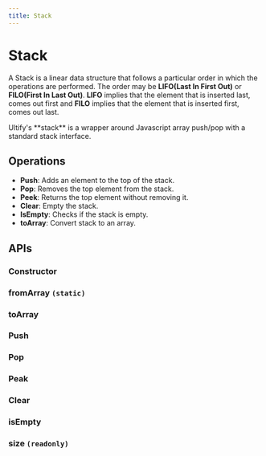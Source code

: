 ```yaml
---
title: Stack
---
```



# Stack

A Stack is a linear data structure that follows a particular order in which the operations are performed.
The order may be **LIFO(Last In First Out)** or **FILO(First In Last Out)**.
**LIFO** implies that the element that is inserted last, comes out first and **FILO** implies that the element that is inserted first, comes out last.

<Callout type="info">
  Ultify's **stack** is a wrapper around Javascript array push/pop with a
  standard stack interface.
</Callout>

## Operations

- **Push**: Adds an element to the top of the stack.
- **Pop**: Removes the top element from the stack.
- **Peek**: Returns the top element without removing it.
- **Clear**: Empty the stack.
- **IsEmpty**: Checks if the stack is empty.
- **toArray**: Convert stack to an array.

## APIs

### Constructor

<Playground files={constructorFiles} />

### fromArray `(static)`

<Playground files={fromArray} />

### toArray

<Playground files={toArrayFiles} />

### Push

<Playground files={pushFiles} />

### Pop

<Playground files={popFiles} />

### Peak

<Playground files={peekFiles} />

### Clear

<Playground files={clearFiles} />

### isEmpty

<Playground files={clearFiles} />

### size `(readonly)`

<Playground files={sizeFiles} />
